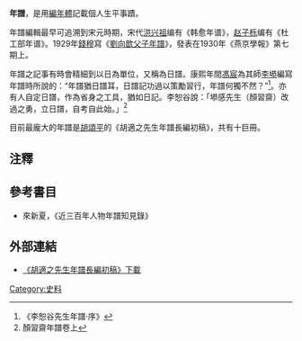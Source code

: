 '''年譜'''，是用[[編年體|編年體]]記載個人生平事蹟。

年譜編輯最早可追溯到宋元時期，宋代[[洪兴祖|洪兴祖]]编有《韩愈年谱》，[[赵子栎|赵子栎]]编有《杜工部年谱》。1929年[[錢穆|錢穆]]寫《[[劉向歆父子年譜|劉向歆父子年譜]]》，發表在1930年《燕京學報》第七期上。

年譜之記事有時會精細到以日為單位，又稱為日譜。康熙年間[[馮宸|馮宸]]為其師[[李塨|李塨]]編寫年譜時所說的：“年譜猶日譜耳，日譜記功過以策勵習行，年譜何獨不然？”<ref>《李恕谷先生年譜·序》</ref>。亦有人自定日譜，作為省身之工具，猶如日記。李恕谷說：「塨感先生（顏習齋）改過之勇，立日譜，自考自此始。」<ref>顏習齋年譜卷上</reF>

目前最龐大的年譜是[[胡頌平|胡頌平]]的《胡適之先生年譜長編初稿》，共有十巨冊。
==注釋==
<references/>
==參考書目==
* 來新夏，《近三百年人物年譜知見錄》
==外部連結==
*[https://web.archive.org/web/20081207132132/http://myboooks.googlepages.com/%E8%83%A1%E9%81%A9%E4%B9%8B%E5%85%88%E7%94%9F%E5%B9%B4%E8%AD%9C%E9%95%B7%E7%B7%A8%E5%88%9D%E7%A8%BF 《胡適之先生年譜長編初稿》下載]
[[Category:史料|Category:史料]]